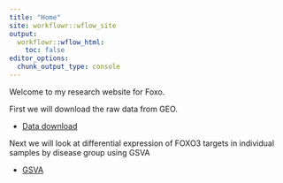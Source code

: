 ```yaml
---
title: "Home"
site: workflowr::wflow_site
output:
  workflowr::wflow_html:
    toc: false
editor_options:
  chunk_output_type: console
---
```


Welcome to my research website for Foxo.

First we will download the raw data from GEO. 

* [Data download](geodownload.html)

Next we will look at differential expression of FOXO3 targets in individual samples by disease group using GSVA

* [GSVA](dge_analysis.Rmd)

